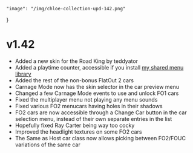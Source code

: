     "image": "/img/chloe-collection-upd-142.png"
}

# v1.42

- Added a new skin for the Road King by teddyator 
- Added a playtime counter, accessible if you install [my shared menu library](https://github.com/gaycoderprincess/FlatOutUCMenuLib/releases)
- Added the rest of the non-bonus FlatOut 2 cars
- Carnage Mode now has the skin selector in the car preview menu
- Changed a few Carnage Mode events to use and unlock FO1 cars
- Fixed the multiplayer menu not playing any menu sounds
- Fixed various FO2 menucars having holes in their shadows
- FO2 cars are now accessible through a Change Car button in the car selection menu, instead of their own separate entries in the list
- Hopefully fixed Ray Carter being way too cocky
- Improved the headlight textures on some FO2 cars
- The Same as Host car class now allows picking between FO2/FOUC variations of the same car